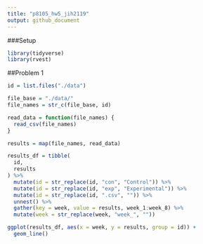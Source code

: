 ```yaml
---
title: "p8105_hw5_jih2119"
output: github_document
---
```


###Setup

```r
library(tidyverse)
library(rvest)
```

##Problem 1

```r
id = list.files("./data") 

file_base = "./data/"
file_names = str_c(file_base, id)

read_data = function(file_names) {
  read_csv(file_names)
}

results = map(file_names, read_data)

results_df = tibble(
  id,
  results
) %>% 
  mutate(id = str_replace(id, "con", "Control")) %>% 
  mutate(id = str_replace(id, "exp", "Experimental")) %>% 
  mutate(id = str_replace(id, ".csv", "")) %>% 
  unnest() %>% 
  gather(key = week, value = results, week_1:week_8) %>% 
  mutate(week = str_replace(week, "week_", ""))
```

```r
ggplot(results_df, aes(x = week, y = results, group = id)) +
  geom_line()
```

